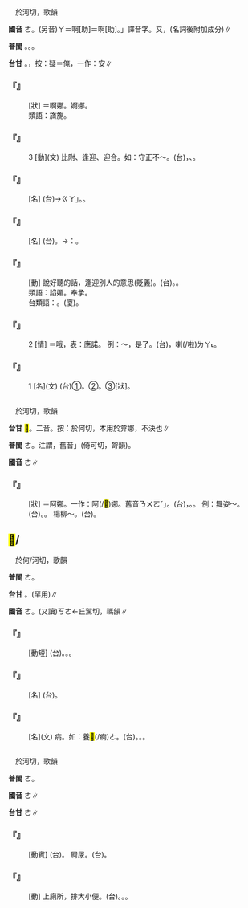 
=={{ruby|阿|ㄜ}}==

　於河切，歌韻

'''國音''' <rt>ㄜ</rt>。(另音)<rt>ㄚ</rt>＝啊[助]{{ruby|。|ㄚˇ}}＝啊[助]。{{ruby|「|ㄚˋ}}」譯音字。又，(名詞後附加成分){{ruby|啊|·ㄚ}}∥

'''普閩''' {{ruby|(文)|ㄜ}}。{{ruby|(文)|ㆦ}}。{{ruby|(白)|ㄚ}}。

'''台甘''' {{ruby|(文)|ㄜ}}{{ruby|。|ㄚ}}{{ruby|、|ㄚˋ}}。{{ruby|(語)|ㄢˋ}}，按：疑＝俺，一作：安∥

    

==='''『{{ruby|阿|ㄜ}}{{ruby|那|ㄋㄨㄛˊ}}』'''===
: [狀] ＝啊娜。婀娜。
:類語：旖旎。
:
    

==='''『{{ruby|阿|ㄜ}}』'''===
:3  [動](文) 比附、逢迎、迎合。如：守正不～。(台){{ruby|保|ㄅㆦˋ}}{{ruby|守|ㄒㄧㄨˋ}}{{ruby|正|ㄐㄧㄥ˪}}{{ruby|道|ㄉㄜ˫}}，{{ruby|無|ㆠㄜˊ}}{{ruby|巴|ㄅㄚ}}{{ruby|結|ㄍㄧㄚㆵ}}、{{ruby|免|ㆠㄧㄢˋ}}{{ruby|奉|ㄏㆲ˪}}{{ruby|承|ㄒㄧㄥˊ}}{{ruby|人|·ㄌㄤˊ}}。
    

==='''『{{ruby|阿|ㄜ}}{{ruby|膠|ㄐㄧㄠ}}』'''===
: [名] (台){{ruby|阿|ㄜ}}{{ruby|膠|ㄍㄚ}}→{{ruby|「|ㄚ}}<rt>ㄍㄚ</rt>」。{{ruby|中|ㄉㄧㆲ}}{{ruby|藥|ㄧㄜㆷ ͘}}{{ruby|丌|ㆤ}}{{ruby|名|ㄇㄧㄚˊ}}。
    

==='''『{{ruby|阿|ㄜ}}{{ruby|衡|ㄏㄥˊ}}』'''===
: [名] (台){{ruby|古|ㄍㆦˋ}}{{ruby|早|ㄗㄚˋ}}{{ruby|宰|ㄗㄞˋ}}{{ruby|相|ㄒㄧㆲ˪}}{{ruby|丌|ㆤ}}{{ruby|名|ㄇㄧㄚˊ}}。→{{ruby|轉|ㄗㄨㄢˋ}}{{ruby|指|ㄐㄧˋ/ㄍㄧˋ}}：{{ruby|會|ㄨㆤ˫/ㆤ˫}}{{ruby|得|ㄉㄧㆵ}}{{ruby|倚|ㄨㄚˋ}}{{ruby|靠|ㄎㄜ˪}}{{ruby|丌|ㆤ}}{{ruby|人|ㆢㄧㄣˊ/ㄌㄧㄣˊ}}{{ruby|物|ㆠㄨㆵ ͘}}。
    

==='''『{{ruby|阿|ㄜ}}{{ruby|諛|ㄩˊ}}』'''===
: [動] 說好聽的話，逢迎別人的意思(貶義)。(台){{ruby|扶|ㄆㆦˊ}}{{ruby|挺|ㄊㆩˋ}}。{{ruby|巴|ㄅㄚ}}{{ruby|結|ㄍㄧㄚㆵ}}。
:類語：諂媚。奉承。
:
:台類語：{{ruby|褒|ㄅㄜ}}{{ruby|搔|ㄙㄜ}}{{ruby|→|ㄙㄜ˫}}。(廈){{ruby|褒|ㄅㄜ}}{{ruby|羅|ㄌㆦˊ}}{{ruby|唆|ㄙㄜ}}。
:
    

==='''『{{ruby|阿|ㄜ}}』'''===
:2  [情] ＝哦，表：應諾。 例：～，是了。(台){{ruby|阿|ㄚㆷ}}{{ruby|啊|·ㄚ}}，{{ruby|著|ㄉㄧㄜㆷ}}喇(/啦)<rt>ㄌㄚ˪</rt>。
    

==='''『{{ruby|阿|ㄜ}}』'''===
:1  [名](文) (台)①{{ruby|大|ㄉㄨㄚ˫}}{{ruby|個|ㆤˊ}}{{ruby|土|ㄊㆦˊ}}{{ruby|山|ㄙㄨㆩ}}。②{{ruby|彎|ㄨㄢ}}{{ruby|曲|ㄎㄧㄠ}}{{ruby|丌|ㆤ}}{{ruby|所|ㄙㆦˋ}}{{ruby|在|ㄗㄞ˫}}。③[狀]{{ruby|大|ㄉㄨㄚ˫}}{{ruby|個|ㆤˊ}}。
    

=={{ruby|婀|ㄜ}}==

　於河切，歌韻

'''台甘''' <mark>&#xfa06d;</mark>{{ruby|·|ㄜ}}{{ruby|。|ㄜˋ}}。二音。按：於何切，本用於弇娜，不決也∥

'''普閩''' <rt>ㄜ</rt>。注謂，舊音{{ruby|「|ㄜˋ}}」(倚可切，哿韻)。

'''國音''' <rt>ㄜ</rt>∥

    

==='''『{{ruby|婀|ㄜ}}{{ruby|娜|ㄋㄨㄛˊ}}』'''===
: [狀] ＝阿娜。一作：阿(/<mark>&#xfa06c;</mark>)娜。舊音{{ruby|「|ㄜˇ}}<rt>ㄋㄨㄛˇ</rt>」。(台){{ruby|美|ㆠㄧˋ}}{{ruby|貌|ㄇㄠ˫}}{{ruby|柔|ㄌㄧㄨˊ/ㆢㄧㄨˊ}}{{ruby|長|ㄉㆭˊ}}，{{ruby|舒|ㄙㄨ}}{{ruby|緩|ㄏㄨㄢ˫}}。{{ruby|形|ㄏㄧㄥˊ}}{{ruby|容|ㄧㆲˊ}}{{ruby|女|ㄌㄧˋ/ㄌㄨˋ}}{{ruby|子|ㄗㄨˋ}}{{ruby|柔|ㄌㄧㄨˊ/ㆢㄧㄨˊ}}{{ruby|順|ㄙㄨㄣ˫}}{{ruby|美|ㆠㄧˋ}}{{ruby|麗|ㄌㆤ˫}}。 例：舞姿～。(台){{ruby|舞|ㆠㄨˋ}}{{ruby|蹈|ㄉㄜ˫}}{{ruby|丌|ㆤ}}{{ruby|體|ㄊㆤˋ}}{{ruby|態|ㄊㄞ˪}}。{{ruby|溫|ㄨㄣ}}{{ruby|柔|ㄌㄧㄨˊ/ㆢㄧㄨˊ}}{{ruby|美|ㆠㄧˋ}}{{ruby|麗|ㄌㆤ˫}}。 楊柳～。(台){{ruby|柳|ㄌㄧㄨˋ}}{{ruby|枝|ㄍㄧ}}{{ruby|柔|ㄌㄧㄨˊ/ㆢㄧㄨˊ}}{{ruby|軟|ㄋㆭˋ}}{{ruby|搖|ㄧㄜˊ}}{{ruby|擺|ㄅㄞˋ}}{{ruby|親|ㄑㄧㄣ}}{{ruby|像|ㄑㄧㆧ/ㄑㄧㆫ}}{{ruby|女|ㄌㄧˋ/ㄌㄨˋ}}{{ruby|子|ㄗㄨˋ}}{{ruby|舞|ㆠㄨˋ}}{{ruby|姿|ㄗㄨ}}。
    

==<mark>&#xffad4;</mark>/{{ruby|痾|ㄜ}}==

　於何/河切，歌韻

'''普閩''' <rt>ㄜ</rt>。

'''台甘''' {{ruby|(文)|ㄜ}}。{{ruby|(文)|ㄎㄚ˫}}(罕用)∥

'''國音''' <rt>ㄜ</rt>。(又讀)<rt>ㄎㄜ</rt>←丘駕切，禡韻∥

    

==='''『{{ruby|<mark>&#xffad4;</mark>|ㄜ}}{{ruby|痢|ㄌㄧˋ}}』'''===
: [動短] (台){{ruby|做|ㄗㄨㆤ˪/ㄗㄜ˪}}{{ruby|痢|ㄌㄧ˫}}。{{ruby|有|ㄨ˫}}{{ruby|紅|ㄤˊ}}{{ruby|痢|ㄌㄧ˫}}。{{ruby|白|ㄅㆤㆷ ͘}}{{ruby|痢|ㄌㄧ˫}}。
    

==='''『{{ruby|沈|ㄔㄣˊ}}{{ruby|<mark>&#xffad4;</mark>|ㄜ}}』'''===
: [名] (台){{ruby|重|ㄉㄤ˫}}{{ruby|病|ㄅㆥ˫/ㄅㆪ˫}}。
    

==='''『{{ruby|<mark>&#xffad4;</mark>|ㄜ}}』'''===
: [名](文) 病。如：養<mark>&#xffad4;</mark>(/痾)<rt>ㄜ</rt>。(台){{ruby|養|ㄧㆲˋ}}{{ruby|病|ㄅㆥ˫/ㄅㆪ˫}}。{{ruby|療|ㄌㄧㄠˊ}}{{ruby|養|ㄧㆲˋ}}。{{ruby|休|ㄏㄧㄨ}}{{ruby|養|ㄧㆲˋ}}。
    

=={{ruby|屙|ㄜ}}==

　於河切，歌韻

'''普閩''' <rt>ㄜ</rt>。

'''國音''' <rt>ㄜ</rt>∥

'''台甘''' <rt>ㄜ</rt>∥

    

==='''『{{ruby|屙|ㄜ}}{{ruby|屎|ㄕˇ}}』'''===
: [動賓] (台){{ruby|放|ㄅㄤ˪}}{{ruby|屎|ㄙㄞˋ}}。 屙尿。(台){{ruby|放|ㄅㄤ˪}}{{ruby|尿|ㄌㄧㄜ˫/ㆢㄧㄜ˫}}。
    

==='''『{{ruby|屙|ㄜ}}』'''===
: [動] 上廁所，排大小便。(台){{ruby|放|ㄅㄤ˪}}。{{ruby|放|ㄅㄤ˪}}{{ruby|屎|ㄙㄞˋ}}{{ruby|尿|ㄌㄧㄜ˫/ㆢㄧㄜ˫}}。{{ruby|走|ㄗㄠˋ}}{{ruby|動|ㄉㄤ˫}}。
    
